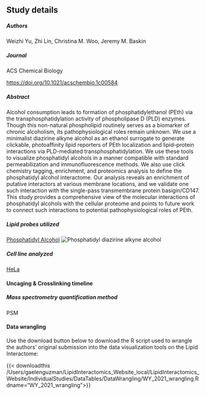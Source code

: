 ## Study details

##### Authors

Weizhi Yu, Zhi Lin, Christina M. Woo, Jeremy M. Baskin

##### Journal

ACS Chemical Biology

<https://doi.org/10.1021/acschembio.1c00584>{target="_blank"}

##### Abstract

Alcohol consumption leads to formation of phosphatidylethanol (PEth) via the transphosphatidylation activity of phospholipase D (PLD) enzymes. Though this non-natural phospholipid routinely serves as a biomarker of chronic alcoholism, its pathophysiological roles remain unknown. We use a minimalist diazirine alkyne alcohol as an ethanol surrogate to generate clickable, photoaffinity lipid reporters of PEth localization and lipid–protein interactions via PLD-mediated transphosphatidylation. We use these tools to visualize phosphatidyl alcohols in a manner compatible with standard permeabilization and immunofluorescence methods. We also use click chemistry tagging, enrichment, and proteomics analysis to define the phosphatidyl alcohol interactome. Our analysis reveals an enrichment of putative interactors at various membrane locations, and we validate one such interaction with the single-pass transmembrane protein basigin/CD147. This study provides a comprehensive view of the molecular interactions of phosphatidyl alcohols with the cellular proteome and points to future work to connect such interactions to potential pathophysiological roles of PEth.

##### Lipid probes utilized

<a href="/LipidProbe/PhosphatidylAlcohol.qmd" class="hover-preview">Phosphatidyl Alcohol</a>
<span class="hover-image">
  <img src="/LipidProbe/Structures/PDAA.png" alt="Phosphatidyl diazirine alkyne alcohol" />
</span>


##### Cell line analyzed

[HeLa](https://www.atcc.org/products/ccl-2){target="_blank"} 

#### Uncaging & Crosslinking timeline



##### Mass spectrometry quantification method

PSM

#### Data wrangling
Use the download button below to download the R script used to wrangle the authors' original submission into the data visualization tools on the Lipid Interactome:

{{< downloadthis /Users/gaelenguzman/LipidInteractomics_Website_local/LipidInteractomics_Website/IndividualStudies/DataTables/DataWrangling/WY_2021_wrangling.R dname="WY_2021_wrangling">}}